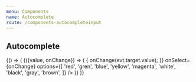 ```yaml
---
menu: Components
name: Autocomplete
route: /components-autocompleteinput
---
```


## Autocomplete




<Playground>
  {() => (
      <WithState>
        {({value, onChange}) => (
          <Pane>
            <AutocompleteInput
              placeholder="Type..."
              value={value}
              onChange={evt => {
                onChange(evt.target.value);
              }}
              onSelect={onChange}
              options={[
                'red',
                'gren',
                'blue',
                'yellow',
                'magenta',
                'white',
                'black',
                'gray',
                'brown',
              ]}
            />
          </Pane>
        )}
      </WithState>
  )}
</Playground>


<Props of={AutocompleteInput} />

